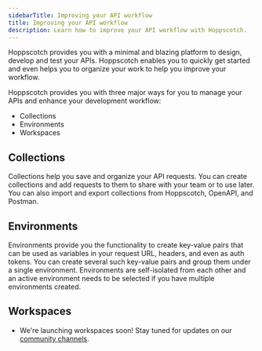 ```yaml
---
sidebarTitle: Improving your API workflow
title: Improving your API workflow
description: Learn how to improve your API workflow with Hoppscotch.
---
```


Hoppscotch provides you with a minimal and blazing platform to design, develop and test your APIs. Hoppscotch enables you to quickly get started and even helps you to organize your work to help you improve your workflow.

Hoppscotch provides you with three major ways for you to manage your APIs and enhance your development workflow:

- Collections
- Environments
- Workspaces

## Collections

Collections help you save and organize your API requests. You can create collections and add requests to them to share with your team or to use later. You can also import and export collections from Hoppscotch, OpenAPI, and Postman.

## Environments

Environments provide you the functionality to create key-value pairs that can be used as variables in your request URL, headers, and even as auth tokens. You can create several such key-value pairs and group them under a single environment. Environments are self-isolated from each other and an active environment needs to be selected if you have multiple environments created.

## Workspaces

- We're launching workspaces soon! Stay tuned for updates on our [community channels](/support/solutions/community).

